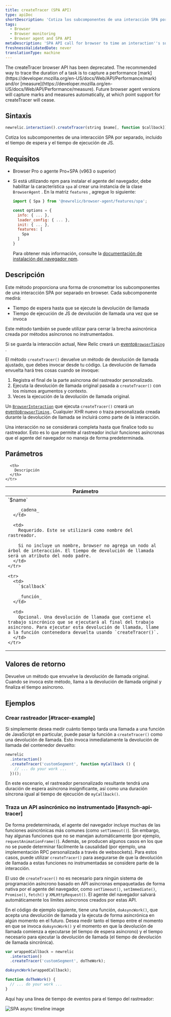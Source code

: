 ```yaml
---
title: createTracer (SPA API)
type: apiDoc
shortDescription: 'Cotiza los subcomponentes de una interacción SPA por separado, incluido el tiempo de espera y el tiempo de ejecución de JS.'
tags:
  - Browser
  - Browser monitoring
  - Browser agent and SPA API
metaDescription: 'SPA API call for browser to time an interaction''s sub-components separately, including wait time and JS execution time.'
freshnessValidatedDate: never
translationType: machine
---
```


<Callout variant="important">
  The createTracer browser API has been deprecated. The recommended way to trace the duration of a task is to capture a performance [mark](https://developer.mozilla.org/en-US/docs/Web/API/Performance/mark) and/or [measure](https://developer.mozilla.org/en-US/docs/Web/API/Performance/measure).  Future browser agent versions will capture marks and measures automatically, at which point support for createTracer will cease.   
</Callout>

## Sintaxis

```js
newrelic.interaction().createTracer(string $name[, function $callback])
```

Cotiza los subcomponentes de una interacción SPA por separado, incluido el tiempo de espera y el tiempo de ejecución de JS.

## Requisitos

* Browser Pro o agente Pro+SPA (v963 o superior)

* Si está utilizando npm para instalar el agente del navegador, debe habilitar la característica `spa` al crear una instancia de la clase `BrowserAgent` . En la matriz `features` , agregue lo siguiente:

  ```js
  import { Spa } from '@newrelic/browser-agent/features/spa';

  const options = {
    info: { ... },
    loader_config: { ... },
    init: { ... },
    features: [
      Spa
    ]
  }
  ```

  Para obtener más información, consulte la [documentación de instalación del navegador npm](https://www.npmjs.com/package/@newrelic/browser-agent#new-relic-browser-agent).

## Descripción

Este método proporciona una forma de cronometrar los subcomponentes de una interacción SPA por separado en browser. Cada subcomponente medirá:

* Tiempo de espera hasta que se ejecute la devolución de llamada
* Tiempo de ejecución de JS de devolución de llamada una vez que se invoca

Este método también se puede utilizar para cerrar la brecha asincrónica creada por métodos asíncronos no instrumentados.

Si se guarda la interacción actual, New Relic creará un [evento`BrowserTiming` ](/docs/insights/explore-data/attributes/browser-default-attributes-insights#browsertiming-attributes).

El método `createTracer()` devuelve un método de devolución de llamada ajustado, que debes invocar desde tu código. La devolución de llamada envuelta hará tres cosas cuando se invoque:

1. Registra el final de la parte asíncrona del rastreador personalizado.
2. Ejecuta la devolución de llamada original pasada a `createTracer()` con los mismos argumentos y contexto.
3. Veces la ejecución de la devolución de llamada original.

Un [`BrowserInteraction`](/docs/insights/explore-data/attributes/browser-default-attributes-insights#browserinteraction-attributes) que ejecuta `createTracer()` creará un [evento`BrowserTiming` ](/docs/insights/explore-data/attributes/browser-default-attributes-insights#browsertiming-attributes). Cualquier XHR nuevo o traza personalizada creada durante la devolución de llamada se incluirá como parte de la interacción.

Una interacción no se considerará completa hasta que finalice todo su rastreador. Esto es lo que permite al rastreador incluir funciones asíncronas que el agente del navegador no maneja de forma predeterminada.

## Parámetros

<table>
  <thead>
    <tr>
      <th width="25%">
        Parámetro
      </th>

      <th>
        Descripción
      </th>
    </tr>
  </thead>

  <tbody>
    <tr>
      <td>
        `$name`

        _cadena_
      </td>

      <td>
        Requerido. Este se utilizará como nombre del rastreador.

        Si no incluye un nombre, browser no agrega un nodo al árbol de interacción. El tiempo de devolución de llamada será un atributo del nodo padre.
      </td>
    </tr>

    <tr>
      <td>
        `$callback`

        _función_
      </td>

      <td>
        Opcional. Una devolución de llamada que contiene el trabajo sincrónico que se ejecutará al final del trabajo asíncrono. Para ejecutar esta devolución de llamada, llame a la función contenedora devuelta usando `createTracer()`.
      </td>
    </tr>
  </tbody>
</table>

## Valores de retorno

Devuelve un método que envuelve la devolución de llamada original. Cuando se invoca este método, llama a la devolución de llamada original y finaliza el tiempo asíncrono.

## Ejemplos

### Crear rastreador [#tracer-example]

Si simplemente desea medir cuánto tiempo tarda una llamada a una función de JavaScript en particular, puede pasar la función a `createTracer()` como una devolución de llamada. Esto invoca inmediatamente la devolución de llamada del contenedor devuelto:

```js
newrelic
  .interaction()
  .createTracer('customSegment', function myCallback () {
    // ... do your work ...
  })();
```

En este escenario, el rastreador personalizado resultante tendrá una duración de espera asíncrona insignificante, así como una duración síncrona igual al tiempo de ejecución de `myCallback()`.

### Traza un API asincrónico no instrumentado [#asynch-api-tracer]

De forma predeterminada, el agente del navegador incluye muchas de las funciones asincrónicas más comunes (como `setTimeout()`). Sin embargo, hay algunas funciones que no se manejan automáticamente (por ejemplo, `requestAnimationFrame()`). Además, se producen algunos casos en los que no se puede determinar fácilmente la causalidad (por ejemplo, una implementación RPC personalizada a través de websockets). Para estos casos, puede utilizar `createTracer()` para asegurarse de que la devolución de llamada a estas funciones no instrumentadas se considere parte de la interacción.

El uso de `createTracer()` no es necesario para ningún sistema de programación asíncrono basado en API asíncronas empaquetadas de forma nativa por el agente del navegador, como `setTimeout()`, `setImmediate()`, `Promise()`, `fetch()` y `XMLHttpRequest()`. El agente del navegador salvará automáticamente los límites asíncronos creados por estas API.

En el código de ejemplo siguiente, tiene una función, `doAsyncWork()`, que acepta una devolución de llamada y la ejecuta de forma asincrónica en algún momento en el futuro. Desea medir tanto el tiempo entre el momento en que se invoca `doAsyncWork()` y el momento en que la devolución de llamada comienza a ejecutarse (el tiempo de espera asíncrono) y el tiempo necesario para ejecutar la devolución de llamada (el tiempo de devolución de llamada sincrónica).

```js
var wrappedCallback = newrelic
  .interaction()
  .createTracer('customSegment', doTheWork);

doAsyncWork(wrappedCallback);

function doTheWork() {
  // ... do your work ...
}
```

Aquí hay una línea de tiempo de eventos para el tiempo del rastreador:

<img
  title="spa-trace-async-timeline.png"
  alt="SPA async timeline image"
  src="/images/browser_diagram_async-timeline.webp"
/>
